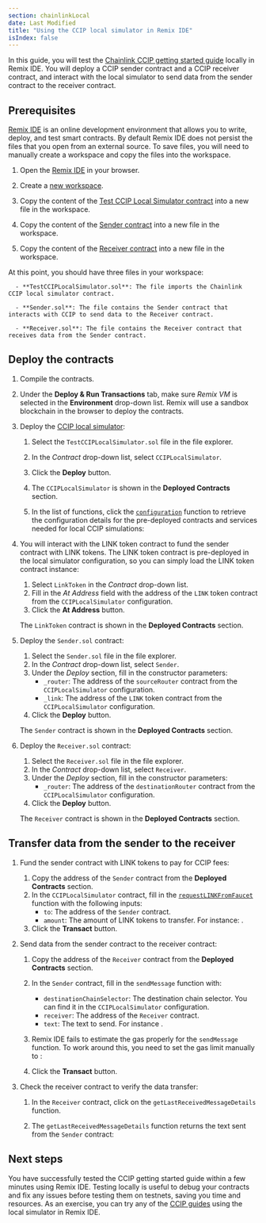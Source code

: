 ```yaml
---
section: chainlinkLocal
date: Last Modified
title: "Using the CCIP local simulator in Remix IDE"
isIndex: false
---
```



<Common callout="importPackage" />

In this guide, you will test the [Chainlink CCIP getting started guide](/ccip/getting-started) locally in Remix IDE. You will deploy a CCIP sender contract and a
CCIP receiver contract, and interact with the local simulator to send data from the sender contract to the receiver contract.

## Prerequisites

[Remix IDE](https://remix.ethereum.org/) is an online development environment that allows you to write, deploy, and test smart contracts. By default Remix IDE
does not persist the files that you open from an external source. To save files, you will need to manually create a workspace and copy the files into the workspace.

1. Open the [Remix IDE](https://remix.ethereum.org/) in your browser.
1. Create a [new workspace](https://remix-ide.readthedocs.io/en/latest/file_explorer.html#new-workspace).
1. Copy the content of the [Test CCIP Local Simulator contract](https://docs.chain.link/samples/CCIP/TestCCIPLocalSimulator.sol) into a new file in the workspace.

   <CodeSample src="samples/CCIP/TestCCIPLocalSimulator.sol" />

1. Copy the content of the [Sender contract](https://docs.chain.link/samples/CCIP/Sender.sol) into a new file in the workspace.

   <CodeSample src="samples/CCIP/Sender.sol" />

1. Copy the content of the [Receiver contract](https://docs.chain.link/samples/CCIP/Receiver.sol) into a new file in the workspace.

   <CodeSample src="samples/CCIP/Receiver.sol" />

At this point, you should have three files in your workspace:

      - **TestCCIPLocalSimulator.sol**: The file imports the Chainlink CCIP local simulator contract.

      - **Sender.sol**: The file contains the Sender contract that interacts with CCIP to send data to the Receiver contract.

      - **Receiver.sol**: The file contains the Receiver contract that receives data from the Sender contract.

## Deploy the contracts

1.  Compile the contracts.
1.  Under the **Deploy & Run Transactions** tab, make sure _Remix VM_ is selected in the **Environment** drop-down list. Remix will use a sandbox blockchain in the
    browser to deploy the contracts.
1.  Deploy the [CCIP local simulator](/chainlink-local/api-reference/solidity/ccip/cciplocalsimulator#cciplocalsimulator):

    1. Select the `TestCCIPLocalSimulator.sol` file in the file explorer.
    1. In the _Contract_ drop-down list, select `CCIPLocalSimulator`.
    1. Click the **Deploy** button.
    1. The `CCIPLocalSimulator` is shown in the **Deployed Contracts** section.
    1. In the list of functions, click the [`configuration`](/chainlink-local/api-reference/solidity/ccip/cciplocalsimulator#configuration) function to retrieve the
       configuration details for the pre-deployed contracts and services needed for local CCIP simulations:

       <ClickToZoom
         src="/images/chainlink-local/ccip/remix/cciplocalsimulator-configuration.jpg"
         alt="Remix IDE CCIP Local Simulator configuration"
       />

1.  You will interact with the LINK token contract to fund the sender contract with LINK tokens. The LINK token contract is pre-deployed in the local simulator
    configuration, so you can simply load the LINK token contract instance:

    1.  Select `LinkToken` in the _Contract_ drop-down list.
    1.  Fill in the _At Address_ field with the address of the `LINK` token contract from the `CCIPLocalSimulator` configuration.
    1.  Click the **At Address** button.

    The `LinkToken` contract is shown in the **Deployed Contracts** section.

1.  Deploy the `Sender.sol` contract:

    1.  Select the `Sender.sol` file in the file explorer.
    1.  In the _Contract_ drop-down list, select `Sender`.
    1.  Under the _Deploy_ section, fill in the constructor parameters:
        - `_router`: The address of the `sourceRouter` contract from the `CCIPLocalSimulator` configuration.
        - `_link`: The address of the `LINK` token contract from the `CCIPLocalSimulator` configuration.
    1.  Click the **Deploy** button.

    The `Sender` contract is shown in the **Deployed Contracts** section.

1.  Deploy the `Receiver.sol` contract:

    1.  Select the `Receiver.sol` file in the file explorer.
    1.  In the _Contract_ drop-down list, select `Receiver`.
    1.  Under the _Deploy_ section, fill in the constructor parameters:
        - `_router`: The address of the `destinationRouter` contract from the `CCIPLocalSimulator` configuration.
    1.  Click the **Deploy** button.

    The `Receiver` contract is shown in the **Deployed Contracts** section.

## Transfer data from the sender to the receiver

1. Fund the sender contract with LINK tokens to pay for CCIP fees:

   1. Copy the address of the `Sender` contract from the **Deployed Contracts** section.
   1. In the `CCIPLocalSimulator` contract, fill in the [`requestLINKFromFaucet`](/chainlink-local/api-reference/solidity/ccip/cciplocalsimulator#requestlinkfromfaucet)
      function with the following inputs:
      - `to`: The address of the `Sender` contract.
      - `amount`: The amount of LINK tokens to transfer. For instance: <CopyText text="1000000000000000000" code/>.
   1. Click the **Transact** button.

1. Send data from the sender contract to the receiver contract:

   1. Copy the address of the `Receiver` contract from the **Deployed Contracts** section.
   1. In the `Sender` contract, fill in the `sendMessage` function with:

      - `destinationChainSelector`: The destination chain selector. You can find it in the `CCIPLocalSimulator` configuration.
      - `receiver`: The address of the `Receiver` contract.
      - `text`: The text to send. For instance <CopyText text="Hello!" code/>.

   1. Remix IDE fails to estimate the gas properly for the `sendMessage` function. To work around this, you need to set the gas limit manually
      to <CopyText text="3000000" code/>:

      <ClickToZoom
        src="/images/chainlink-local/ccip/remix/sendMessage-estimateGas.jpg"
        alt="RemixIDE CCIP Local sendMessage force gas limit"
      />

   1. Click the **Transact** button.

1. Check the receiver contract to verify the data transfer:

   1. In the `Receiver` contract, click on the `getLastReceivedMessageDetails` function.
   1. The `getLastReceivedMessageDetails` function returns the text sent from the `Sender` contract:

      <ClickToZoom
        src="/images/chainlink-local/ccip/remix/receivedMessage.jpg"
        alt="RemixIDE CCIP Local receivedMessage"
      />

## Next steps

You have successfully tested the CCIP getting started guide within a few minutes using Remix IDE. Testing locally is useful to debug your contracts and fix any
issues before testing them on testnets, saving you time and resources. As an exercise, you can try any of the
[CCIP guides](/ccip/tutorials) using the local simulator in Remix IDE.
